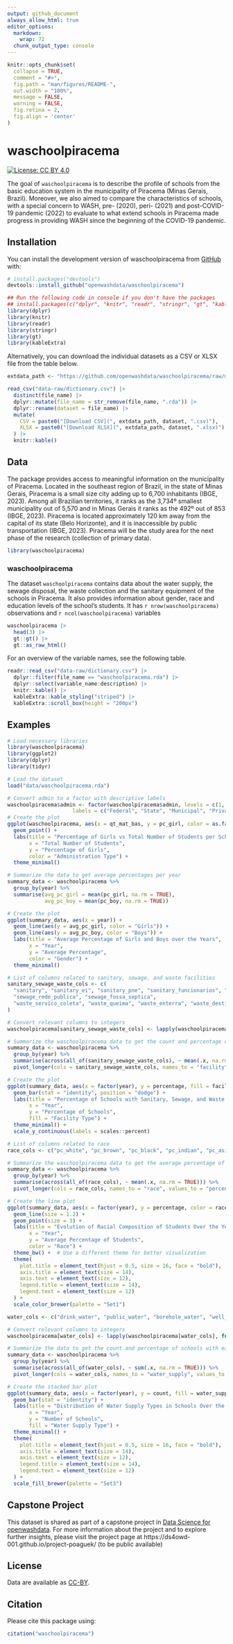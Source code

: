 ```yaml
---
output: github_document
always_allow_html: true
editor_options: 
  markdown: 
    wrap: 72
  chunk_output_type: console
---
```


<!-- README.md is generated from README.Rmd. Please edit that file -->

```r
knitr::opts_chunk$set(
  collapse = TRUE,
  comment = "#>",
  fig.path = "man/figures/README-",
  out.width = "100%",
  message = FALSE,
  warning = FALSE,
  fig.retina = 2,
  fig.align = 'center'
)
```

# waschoolpiracema

<!-- badges: start -->

[![License: CC BY
4.0](https://img.shields.io/badge/License-CC_BY_4.0-lightgrey.svg)](https://creativecommons.org/licenses/by/4.0/)

<!-- badges: end -->

The goal of `waschoolpiracema` is to describe the profile of schools from the basic education system in the municipality of Piracema (Minas Gerais, Brazil). Moreover, we also aimed to compare the characteristics of schools, with a special concern to WASH, pre- (2020), peri- (2021) and post-COVID-19 pandemic (2022) to evaluate to what extend schools in Piracema made progress in providing WASH since the beginning of the COVID-19 pandemic.

## Installation

You can install the development version of waschoolpiracema from
[GitHub](https://github.com/) with:

``` r
# install.packages("devtools")
devtools::install_github("openwashdata/waschoolpiracema")
```

```r
## Run the following code in console if you don't have the packages
## install.packages(c("dplyr", "knitr", "readr", "stringr", "gt", "kableExtra"))
library(dplyr)
library(knitr)
library(readr)
library(stringr)
library(gt)
library(kableExtra)
```

Alternatively, you can download the individual datasets as a CSV or XLSX
file from the table below.

```r

extdata_path <- "https://github.com/openwashdata/waschoolpiracema/raw/main/inst/extdata/"

read_csv("data-raw/dictionary.csv") |> 
  distinct(file_name) |> 
  dplyr::mutate(file_name = str_remove(file_name, ".rda")) |> 
  dplyr::rename(dataset = file_name) |> 
  mutate(
    CSV = paste0("[Download CSV](", extdata_path, dataset, ".csv)"),
    XLSX = paste0("[Download XLSX](", extdata_path, dataset, ".xlsx)")
  ) |> 
  knitr::kable()

```

## Data

The package provides access to meaningful information on the municipality of Piracema. Located in the southeast region of Brazil, in the state of Minas Gerais, Piracema is a small size city adding up to 6,700 inhabitants (IBGE, 2023). Among all Brazilian territories, it ranks as the 3,734º smallest municipality out of 5,570 and in Minas Gerais it ranks as the 492º out of 853 (IBGE, 2023). Piracema is located approximately 120 km away from the capital of its state (Belo Horizonte), and it is inaccessible by public transportation (IBGE, 2023). Piracema will be the study area for the next phase of the research (collection of primary data).

```r
library(waschoolpiracema)
```

### waschoolpiracema

The dataset `waschoolpiracema` contains data about the water supply, the sewage disposal, the waste collection and the sanitary equipment of the schools in Piracema. It also provides information about gender, race and education levels of the school's students.
It has `r nrow(waschoolpiracema)` observations and `r ncol(waschoolpiracema)` variables

```r
waschoolpiracema |> 
  head(3) |> 
  gt::gt() |>
  gt::as_raw_html()
```

For an overview of the variable names, see the following table.

```r
readr::read_csv("data-raw/dictionary.csv") |>
  dplyr::filter(file_name == "waschoolpiracema.rda") |>
  dplyr::select(variable_name:description) |> 
  knitr::kable() |> 
  kableExtra::kable_styling("striped") |> 
  kableExtra::scroll_box(height = "200px")
```


## Examples

```r
# Load necessary libraries
library(waschoolpiracema)
library(ggplot2)
library(dplyr)
library(tidyr)

# Load the dataset
load("data/waschoolpiracema.rda")

# Convert admin to a factor with descriptive labels
waschoolpiracema$admin <- factor(waschoolpiracema$admin, levels = c(1, 2, 3, 4),
                     labels = c("Federal", "State", "Municipal", "Private"))
# Create the plot
ggplot(waschoolpiracema, aes(x = qt_mat_bas, y = pc_girl, color = as.factor(admin))) +
  geom_point() +
  labs(title = "Percentage of Girls vs Total Number of Students per School",
       x = "Total Number of Students",
       y = "Percentage of Girls",
       color = "Administration Type") +
  theme_minimal()

```

```r
# Summarize the data to get average percentages per year
summary_data <- waschoolpiracema %>%
  group_by(year) %>%
  summarise(avg_pc_girl = mean(pc_girl, na.rm = TRUE),
            avg_pc_boy = mean(pc_boy, na.rm = TRUE))

# Create the plot
ggplot(summary_data, aes(x = year)) +
  geom_line(aes(y = avg_pc_girl, color = "Girls")) +
  geom_line(aes(y = avg_pc_boy, color = "Boys")) +
  labs(title = "Average Percentage of Girls and Boys over the Years",
       x = "Year",
       y = "Average Percentage",
       color = "Gender") +
  theme_minimal()
```

```r
# List of columns related to sanitary, sewage, and waste facilities
sanitary_sewage_waste_cols <- c(
  "sanitary", "sanitary_ei", "sanitary_pne", "sanitary_funcionarios", "sanitary_chuveiro",
  "sewage_rede_publica", "sewage_fossa_septica",
  "waste_servico_coleta", "waste_queima", "waste_enterra", "waste_destino_final_publico", "waste_descarta_outra_area"
)

# Convert relevant columns to integers
waschoolpiracema[sanitary_sewage_waste_cols] <- lapply(waschoolpiracema[sanitary_sewage_waste_cols], function(x) as.integer(as.character(x)))

# Summarize the waschoolpiracema data to get the count and percentage of schools with facilities per year
summary_data <- waschoolpiracema %>%
  group_by(year) %>%
  summarise(across(all_of(sanitary_sewage_waste_cols), ~ mean(.x, na.rm = TRUE))) %>%
  pivot_longer(cols = sanitary_sewage_waste_cols, names_to = "facility", values_to = "percentage")

# Create the plot
ggplot(summary_data, aes(x = factor(year), y = percentage, fill = facility)) +
  geom_bar(stat = "identity", position = "dodge") +
  labs(title = "Percentage of Schools with Sanitary, Sewage, and Waste Facilities by Year",
       x = "Year",
       y = "Percentage of Schools",
       fill = "Facility Type") +
  theme_minimal() +
  scale_y_continuous(labels = scales::percent)
```

```r
# List of columns related to race
race_cols <- c("pc_white", "pc_brown", "pc_black", "pc_indian", "pc_asian", "pc_nd")

# Summarize the waschoolpiracema data to get the average percentage of students per race per year
summary_data <- waschoolpiracema %>%
  group_by(year) %>%
  summarise(across(all_of(race_cols), ~ mean(.x, na.rm = TRUE))) %>%
  pivot_longer(cols = race_cols, names_to = "race", values_to = "percentage")

# Create the line plot
ggplot(summary_data, aes(x = factor(year), y = percentage, color = race, group = race)) +
  geom_line(size = 1.2) +
  geom_point(size = 3) +
  labs(title = "Evolution of Racial Composition of Students Over the Years",
       x = "Year",
       y = "Average Percentage of Students",
       color = "Race") +
  theme_bw() +  # Use a different theme for better visualization
  theme(
    plot.title = element_text(hjust = 0.5, size = 16, face = "bold"),
    axis.title = element_text(size = 14),
    axis.text = element_text(size = 12),
    legend.title = element_text(size = 14),
    legend.text = element_text(size = 12)
  ) +
  scale_color_brewer(palette = "Set1")

```

```r
water_cols <- c("drink_water", "public_water", "borehole_water", "well_water", "surface_water", "no_water")

# Convert relevant columns to integers
waschoolpiracema[water_cols] <- lapply(waschoolpiracema[water_cols], function(x) as.integer(as.character(x)))

# Summarize the data to get the count and percentage of schools with each type of water supply per year
summary_data <- waschoolpiracema %>%
  group_by(year) %>%
  summarise(across(all_of(water_cols), ~ sum(.x, na.rm = TRUE))) %>%
  pivot_longer(cols = water_cols, names_to = "water_supply", values_to = "count")

# Create the stacked bar plot
ggplot(summary_data, aes(x = factor(year), y = count, fill = water_supply)) +
  geom_bar(stat = "identity") +
  labs(title = "Distribution of Water Supply Types in Schools Over the Years",
       x = "Year",
       y = "Number of Schools",
       fill = "Water Supply Type") +
  theme_minimal() +
  theme(
    plot.title = element_text(hjust = 0.5, size = 16, face = "bold"),
    axis.title = element_text(size = 14),
    axis.text = element_text(size = 12),
    legend.title = element_text(size = 14),
    legend.text = element_text(size = 12)
  ) +
  scale_fill_brewer(palette = "Set3")


```

## Capstone Project

This dataset is shared as part of a capstone project in [Data Science for openwashdata](https://ds4owd-001.github.io/website/). For more information about the project and to explore further insights, please visit the project page at https://ds4owd-001.github.io/project-poaguek/ (to be public available)

## License

Data are available as
[CC-BY](https://github.com/openwashdata/waschoolpiracema/blob/main/LICENSE.md).

## Citation

Please cite this package using:

```r
citation("waschoolpiracema")
```
